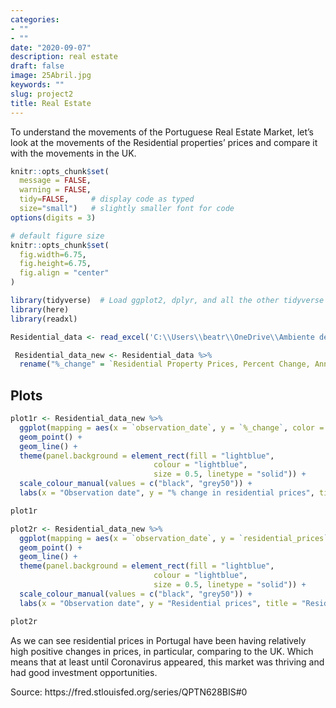 ```yaml
---
categories:
- ""
- ""
date: "2020-09-07"
description: real estate
draft: false
image: 25Abril.jpg
keywords: ""
slug: project2
title: Real Estate
---
```


To understand the movements of the Portuguese Real Estate Market, let's look at the movements of the Residential properties' prices and compare it with the movements in the UK.

```r
knitr::opts_chunk$set(
  message = FALSE, 
  warning = FALSE, 
  tidy=FALSE,     # display code as typed
  size="small")   # slightly smaller font for code
options(digits = 3)

# default figure size
knitr::opts_chunk$set(
  fig.width=6.75, 
  fig.height=6.75,
  fig.align = "center"
)
```

```r
library(tidyverse)  # Load ggplot2, dplyr, and all the other tidyverse packages
library(here)
library(readxl)
```



```r
Residential_data <- read_excel('C:\\Users\\beatr\\OneDrive\\Ambiente de Trabalho\\Residential Property Prices.xls')


```

```r
 Residential_data_new <- Residential_data %>%  
  rename("%_change" = `Residential Property Prices, Percent Change, Annual, Not Seasonally Adjusted`, "residential_prices" = `Residential Property Prices, Index 2010=100, Annual, Not Seasonally Adjusted`)


```

## Plots

```r
plot1r <- Residential_data_new %>% 
  ggplot(mapping = aes(x = `observation_date`, y = `%_change`, color = Country)) +
  geom_point() +
  geom_line() +
  theme(panel.background = element_rect(fill = "lightblue",
                                colour = "lightblue",
                                size = 0.5, linetype = "solid")) +
  scale_colour_manual(values = c("black", "grey50")) +
  labs(x = "Observation date", y = "% change in residential prices", title = "% change in residential prices in Portugal and in the UK")

plot1r
```


```r
plot2r <- Residential_data_new %>% 
  ggplot(mapping = aes(x = `observation_date`, y = `residential_prices`, color = Country)) +
  geom_point() +
  geom_line() +
  theme(panel.background = element_rect(fill = "lightblue",
                                colour = "lightblue",
                                size = 0.5, linetype = "solid")) +
  scale_colour_manual(values = c("black", "grey50")) +
  labs(x = "Observation date", y = "Residential prices", title = "Residential prices in Portugal and in the UK", subtitle = "Index 2010 = 100")

plot2r
```

As we can see residential prices in Portugal have been having relatively high positive changes in prices, in particular, comparing to the UK. Which means that at least until Coronavirus appeared, this market was thriving and had good investment opportunities.

Source: https://fred.stlouisfed.org/series/QPTN628BIS#0
